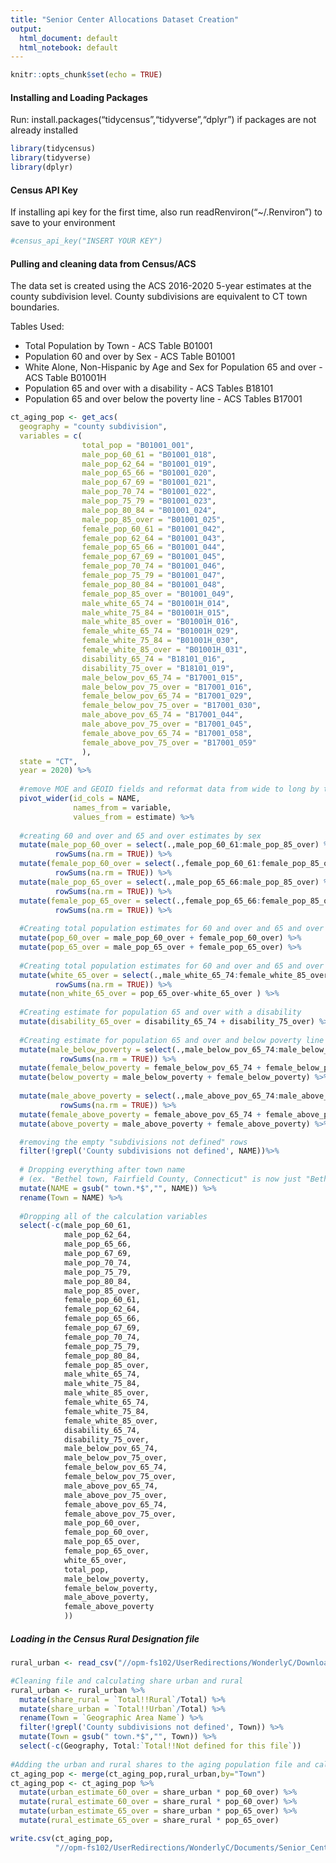 ---
title: "Senior Center Allocations Dataset Creation"
output:
  html_document: default
  html_notebook: default
---

```{r setup, include=FALSE}
knitr::opts_chunk$set(echo = TRUE)
```

#### Installing and Loading Packages  
Run: install.packages("tidycensus","tidyverse","dplyr") if packages are not already installed
```{r,message=FALSE}
library(tidycensus)
library(tidyverse)
library(dplyr)
```

#### Census API Key  
If installing api key for the first time, also run readRenviron("~/.Renviron") to save to your environment
```{r, message=FALSE}
#census_api_key("INSERT YOUR KEY")
```

#### Pulling and cleaning data from Census/ACS  
The data set is created using the ACS 2016-2020 5-year estimates at the county subdivision level. County subdivisions are equivalent to CT town boundaries.  

Tables Used:

* Total Population by Town - ACS Table B01001
* Population 60 and over by Sex  - ACS Table B01001
* White Alone, Non-Hispanic by Age and Sex for Population 65 and over - ACS Table B01001H
* Population 65 and over with a disability - ACS Tables B18101
* Population 65 and over below the poverty line - ACS Tables B17001
```{r, message=FALSE}
ct_aging_pop <- get_acs(
  geography = "county subdivision",
  variables = c(
                total_pop = "B01001_001",
                male_pop_60_61 = "B01001_018",
                male_pop_62_64 = "B01001_019",
                male_pop_65_66 = "B01001_020", 
                male_pop_67_69 = "B01001_021", 
                male_pop_70_74 = "B01001_022",
                male_pop_75_79 = "B01001_023", 
                male_pop_80_84 = "B01001_024", 
                male_pop_85_over = "B01001_025",
                female_pop_60_61 = "B01001_042",
                female_pop_62_64 = "B01001_043",
                female_pop_65_66 = "B01001_044", 
                female_pop_67_69 = "B01001_045", 
                female_pop_70_74 = "B01001_046",
                female_pop_75_79 = "B01001_047", 
                female_pop_80_84 = "B01001_048", 
                female_pop_85_over = "B01001_049",
                male_white_65_74 = "B01001H_014", 
                male_white_75_84 = "B01001H_015", 
                male_white_85_over = "B01001H_016",
                female_white_65_74 = "B01001H_029", 
                female_white_75_84 = "B01001H_030", 
                female_white_85_over = "B01001H_031",
                disability_65_74 = "B18101_016",
                disability_75_over = "B18101_019",
                male_below_pov_65_74 = "B17001_015",
                male_below_pov_75_over = "B17001_016",
                female_below_pov_65_74 = "B17001_029",
                female_below_pov_75_over = "B17001_030",
                male_above_pov_65_74 = "B17001_044",
                male_above_pov_75_over = "B17001_045",
                female_above_pov_65_74 = "B17001_058",
                female_above_pov_75_over = "B17001_059"
                ),
  state = "CT",
  year = 2020) %>%
  
  #remove MOE and GEOID fields and reformat data from wide to long by town and variable
  pivot_wider(id_cols = NAME,
              names_from = variable,
              values_from = estimate) %>%
  
  #creating 60 and over and 65 and over estimates by sex
  mutate(male_pop_60_over = select(.,male_pop_60_61:male_pop_85_over) %>% 
          rowSums(na.rm = TRUE)) %>%
  mutate(female_pop_60_over = select(.,female_pop_60_61:female_pop_85_over) %>%
          rowSums(na.rm = TRUE)) %>%
  mutate(male_pop_65_over = select(.,male_pop_65_66:male_pop_85_over) %>% 
          rowSums(na.rm = TRUE)) %>%
  mutate(female_pop_65_over = select(.,female_pop_65_66:female_pop_85_over) %>%
          rowSums(na.rm = TRUE)) %>%
  
  #Creating total population estimates for 60 and over and 65 and over
  mutate(pop_60_over = male_pop_60_over + female_pop_60_over) %>% 
  mutate(pop_65_over = male_pop_65_over + female_pop_65_over) %>% 
  
  #Creating total population estimates for 60 and over and 65 and over by race/ethnicity
  mutate(white_65_over = select(.,male_white_65_74:female_white_85_over) %>% 
          rowSums(na.rm = TRUE)) %>%
  mutate(non_white_65_over = pop_65_over-white_65_over ) %>% 
  
  #Creating estimate for population 65 and over with a disability
  mutate(disability_65_over = disability_65_74 + disability_75_over) %>% 
  
  #Creating estimate for population 65 and over and below poverty line
  mutate(male_below_poverty = select(.,male_below_pov_65_74:male_below_pov_75_over) %>% 
           rowSums(na.rm = TRUE)) %>%
  mutate(female_below_poverty = female_below_pov_65_74 + female_below_pov_75_over) %>%
  mutate(below_poverty = male_below_poverty + female_below_poverty) %>%
  
  mutate(male_above_poverty = select(.,male_above_pov_65_74:male_above_pov_75_over) %>% 
           rowSums(na.rm = TRUE)) %>%
  mutate(female_above_poverty = female_above_pov_65_74 + female_above_pov_75_over) %>%
  mutate(above_poverty = male_above_poverty + female_above_poverty) %>%

  #removing the empty "subdivisions not defined" rows
  filter(!grepl('County subdivisions not defined', NAME))%>%
  
  # Dropping everything after town name
  # (ex. "Bethel town, Fairfield County, Connecticut" is now just "Bethel")
  mutate(NAME = gsub(" town.*$","", NAME)) %>%
  rename(Town = NAME) %>%
  
  #Dropping all of the calculation variables
  select(-c(male_pop_60_61,
            male_pop_62_64,
            male_pop_65_66, 
            male_pop_67_69, 
            male_pop_70_74,
            male_pop_75_79, 
            male_pop_80_84, 
            male_pop_85_over,
            female_pop_60_61,
            female_pop_62_64,
            female_pop_65_66, 
            female_pop_67_69, 
            female_pop_70_74,
            female_pop_75_79, 
            female_pop_80_84, 
            female_pop_85_over,
            male_white_65_74, 
            male_white_75_84, 
            male_white_85_over,
            female_white_65_74, 
            female_white_75_84, 
            female_white_85_over,
            disability_65_74,
            disability_75_over,
            male_below_pov_65_74,
            male_below_pov_75_over,
            female_below_pov_65_74,
            female_below_pov_75_over,
            male_above_pov_65_74,
            male_above_pov_75_over,
            female_above_pov_65_74,
            female_above_pov_75_over,
            male_pop_60_over,
            female_pop_60_over, 
            male_pop_65_over, 
            female_pop_65_over,
            white_65_over,
            total_pop,
            male_below_poverty,
            female_below_poverty,
            male_above_poverty,
            female_above_poverty
            ))
```

##### Loading in the Census Rural Designation file
```{r, message=FALSE}
rural_urban <- read_csv("//opm-fs102/UserRedirections/WonderlyC/Downloads/DECENNIALSF12010.P2-Data.csv")

#Cleaning file and calculating share urban and rural
rural_urban <- rural_urban %>%
  mutate(share_rural = `Total!!Rural`/Total) %>%
  mutate(share_urban = `Total!!Urban`/Total) %>%
  rename(Town = `Geographic Area Name`) %>% 
  filter(!grepl('County subdivisions not defined', Town)) %>%
  mutate(Town = gsub(" town.*$","", Town)) %>%
  select(-c(Geography, Total:`Total!!Not defined for this file`))
  
#Adding the urban and rural shares to the aging population file and calculating the estimates rural and urban by population for 60 and over and 65 and over
ct_aging_pop <- merge(ct_aging_pop,rural_urban,by="Town")
ct_aging_pop <- ct_aging_pop %>%
  mutate(urban_estimate_60_over = share_urban * pop_60_over) %>%
  mutate(rural_estimate_60_over = share_rural * pop_60_over) %>%
  mutate(urban_estimate_65_over = share_urban * pop_65_over) %>%
  mutate(rural_estimate_65_over = share_rural * pop_65_over)
```

```{r, results='hide'}
write.csv(ct_aging_pop,
          "//opm-fs102/UserRedirections/WonderlyC/Documents/Senior_Center_Demographics.csv",row.names = FALSE)
```